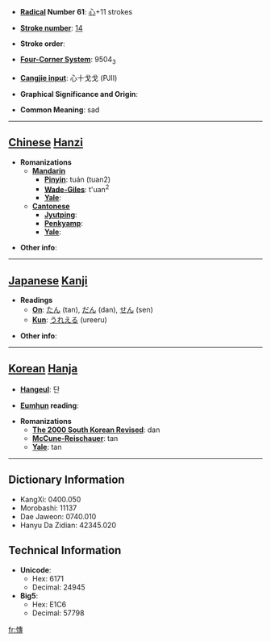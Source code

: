 * '''[[Wiktionary:Chinese radical index| Radical]] Number 61''': [[Wiktionary:Chinese radical index 心|心]]+11 strokes

* '''[[Wiktionary:Chinese total strokes index|Stroke number]]''': [[Wiktionary:Chinese total strokes index 14|14]]

* '''Stroke order''': 

* '''[[Wiktionary:Chinese four corner index|Four-Corner System]]''': 9504<sub>3</sub>

* '''[[Wiktionary:Chinese Cangjie index|Cangjie input]]''': 心十戈戈 (PJII)

* '''Graphical Significance and Origin''': 

* '''Common Meaning''': sad

----

== [[Chinese]] [[Hanzi]] ==

* '''Romanizations'''
** '''[[Mandarin]]'''
*** '''[[Pinyin]]''': tuán (tuan2)
*** '''[[Wade-Giles]]''': t'uan<sup>2</sup>
*** '''[[Yale]]''': 
** '''[[Cantonese]]'''
*** '''[[Jyutping]]''':
*** '''[[Penkyamp]]''': 
*** '''[[Yale]]''': 

* '''Other info''': 

----

== [[Japanese]] [[Kanji]] ==

* '''Readings'''
** '''[[On]]''': [[たん]] (tan), [[だん]] (dan), [[せん]] (sen)
** '''[[Kun]]''': [[うれえる]] (ureeru)

* '''Other info''':  

----

== [[Korean]] [[Hanja]] ==

* '''[[Hangeul]]''': 단

* '''[[Eumhun]] reading''': 

* '''Romanizations'''
** '''[[The 2000 South Korean Revised Romanization|The 2000 South Korean Revised]]''': dan
** '''[[McCune-Reischauer]]''': tan
** '''[[Yale]]''': tan

----

== Dictionary Information ==

* KangXi: 0400.050
* Morobashi: 11137
* Dae Jaweon: 0740.010
* Hanyu Da Zidian: 42345.020

== Technical Information ==

* '''Unicode''':
** Hex: 6171
** Decimal: 24945
* '''Big5''':
** Hex: E1C6
** Decimal: 57798

[[fr:慱]]
